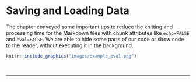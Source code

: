 # Saving and Loading Data

The chapter conveyed some important tips to reduce the knitting and processing time for the Markdown files with chunk attributes like `echo=FALSE` and `eval=FALSE`. We are able to hide some parts of our code or show code to the reader, without executing it in the background.

```r
knitr::include_graphics("images/example_eval.png")
```

\
<hr />